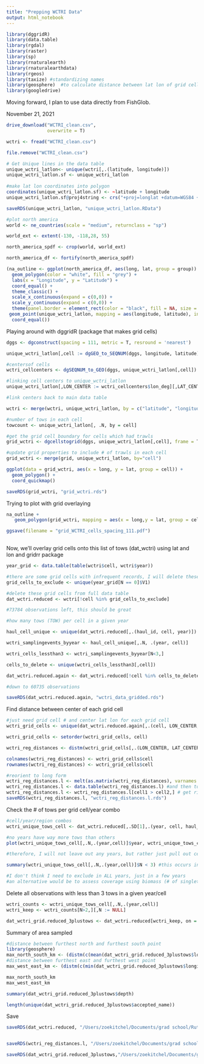 ```yaml
---
title: "Prepping WCTRI Data"
output: html_notebook
---
```



```r
library(dggridR)
library(data.table)
library(rgdal)
library(raster)
library(sp)
library(rnaturalearth)
library(rnaturalearthdata)
library(rgeos)
library(taxize) #standardizing names
library(geosphere)  #to calculate distance between lat lon of grid cells
library(googledrive)
```


Moving forward, I plan to use data directly from FishGlob.

November 21, 2021
```r
drive_download("WCTRI_clean.csv",
               overwrite = T)

wctri <- fread("WCTRI_clean.csv")

file.remove("WCTRI_clean.csv")

```

```r

# Get Unique lines in the data table
unique_wctri_latlon<- unique(wctri[,.(latitude, longitude)])
unique_wctri_latlon.sf <- unique_wctri_latlon
  
#make lat lon coordinates into polygon
coordinates(unique_wctri_latlon.sf) <- ~latitude + longitude
unique_wctri_latlon.sf@proj4string <- crs("+proj=longlat +datum=WGS84 +no_defs +ellps=WGS84 +towgs84=0,0,0")

saveRDS(unique_wctri_latlon, "unique_wctri_latlon.RData")

#plot north america
world <- ne_countries(scale = "medium", returnclass = "sp")

world_ext <- extent(-130, -118,28, 55)

north_america_spdf <- crop(world, world_ext)

north_america_df <- fortify(north_america_spdf)

(na_outline <- ggplot(north_america_df, aes(long, lat, group = group)) +
  geom_polygon(color = "white", fill = "grey") +
  labs(x = "Longitude", y = "Latitude") +
  coord_equal() +
  theme_classic() +
  scale_x_continuous(expand = c(0,0)) +
  scale_y_continuous(expand = c(0,0)) +
  theme(panel.border = element_rect(color = "black", fill = NA, size = 1)) +
 geom_point(unique_wctri_latlon, mapping = aes(longitude, latitude), inherit.aes = FALSE, shape = 18, size = 0.001, color = "red") +
  coord_equal())


```

Playing around with dggridR (package that makes grid cells)
```r
dggs <- dgconstruct(spacing = 111, metric = T, resround = 'nearest')

unique_wctri_latlon[,cell := dgGEO_to_SEQNUM(dggs, longitude, latitude)] #get corresponding grid cells for NEUS trawl

#centersof cells
wctri_cellcenters <- dgSEQNUM_to_GEO(dggs, unique_wctri_latlon[,cell])

#linking cell centers to unique_wctri_latlon
unique_wctri_latlon[,LON_CENTER := wctri_cellcenters$lon_deg][,LAT_CENTER := wctri_cellcenters$lat_deg]

#link centers back to main data table

wctri <- merge(wctri, unique_wctri_latlon, by = c("latitude", "longitude"))

#number of tows in each cell
towcount <- unique_wctri_latlon[, .N, by = cell]

#get the grid cell boundary for cells which had trawls
grid_wctri <- dgcellstogrid(dggs, unique_wctri_latlon[,cell], frame = T, wrapcells = F)

#update grid properties to include # of trawls in each cell
grid_wctri <- merge(grid, unique_wctri_latlon, by="cell")

ggplot(data = grid_wctri, aes(x = long, y = lat, group = cell)) +
  geom_polygon() +
  coord_quickmap()

saveRDS(grid_wctri, "grid_wctri.rds")

```

Trying to plot with grid overlaying
```r

na_outline + 
   geom_polygon(grid_wctri, mapping = aes(x = long,y = lat, group = cell), inherit.aes = FALSE, color = "black", fill = NA, size = 0.1)

ggsave(filename = "grid_WCTRI_cells_spacing_111.pdf")
  
```


Now, we'll overlay grid cells onto this list of tows (dat_wctri) using lat and lon and gridrr package
```r

year_grid <- data.table(table(wctri$cell, wctri$year))

#there are some grid cells with infrequent records, I will delete these
grid_cells_to_exclude <- unique(year_grid[N == 0]$V1)

#delete these grid cells from full data table
dat_wctri.reduced <- wctri[!cell %in% grid_cells_to_exclude]

#73784 observations left, this should be great

#how many tows (TOW) per cell in a given year

haul_cell_unique <- unique(dat_wctri.reduced[,.(haul_id, cell, year)])

wctri_samplingevents_byyear <- haul_cell_unique[,.N, .(year, cell)]

wctri_cells_lessthan3 <- wctri_samplingevents_byyear[N<3,]

cells_to_delete <- unique(wctri_cells_lessthan3[,cell])

dat_wctri.reduced.again <- dat_wctri.reduced[!cell %in% cells_to_delete]

#down to 60735 observations

saveRDS(dat_wctri.reduced.again, "wctri_data_gridded.rds")

```

Find distance between center of each grid cell
```r
#just need grid cell # and center lat lon for each grid cell 
wctri_grid_cells <- unique(dat_wctri.reduced.again[,.(cell, LON_CENTER, LAT_CENTER)])

wctri_grid_cells <- setorder(wctri_grid_cells, cell)

wctri_reg_distances <- distm(wctri_grid_cells[,.(LON_CENTER, LAT_CENTER)])

colnames(wctri_reg_distances) <- wctri_grid_cells$cell
rownames(wctri_reg_distances) <- wctri_grid_cells$cell

#reorient to long form 
wctri_reg_distances.l <- melt(as.matrix(wctri_reg_distances), varnames = c("cell1", "cell2"), value.name = "distance(m)") #matrix to data frame
wctri_reg_distances.l <- data.table(wctri_reg_distances.l) #and then to data table
wctri_reg_distances.l <- wctri_reg_distances.l[cell1 > cell2,] # get rid of repetitions and self-comparisons
saveRDS(wctri_reg_distances.l, "wctri_reg_distances.l.rds")
```

Check the # of tows per grid cell/year combo
```r
#cell/year/region combos
wctri_unique_tows_cell <- dat_wctri.reduced[,.SD[1],.(year, cell, haul_id)]

#no years have way more tows than others
plot(wctri_unique_tows_cell[,.N,.(year,cell)]$year, wctri_unique_tows_cell[,.N,.(year,cell)]$N)

#therefore, I will not leave out any years, but rather just pull out cells in years they are undersampled (<N=3, which is )

summary(wctri_unique_tows_cell[,.N,.(year,cell)]$N < 3) #this occurs in 3/197 cell/year combos  (1.5%, no biggie)

#I don't think I need to exclude in ALL years, just in a few years
#an alternative would be to assess coverage using biomass (# of singletons and doubletons)

```

Delete all observations with less than 3 tows in a given year/cell
```r
wctri_counts <- wctri_unique_tows_cell[,.N,.(year,cell)]
wctri_keep <- wctri_counts[N>2,][,N := NULL]

dat_wctri_grid.reduced_3plustows <- dat_wctri.reduced[wctri_keep, on = .(cell, year)]


```

Summary of area sampled
```r
#distance between furthest north and furthest south point
library(geosphere)
max_north_south_km <- (distm(c(mean(dat_wctri_grid.reduced_3plustows$longitude), min(dat_wctri_grid.reduced_3plustows$latitude)), c(mean(dat_wctri_grid.reduced_3plustows$longitude), max(dat_wctri_grid.reduced_3plustows$latitude)), fun = distHaversine))/1000
#distance between furthest east and furthest west point
max_west_east_km <- (distm(c(min(dat_wctri_grid.reduced_3plustows$longitude), mean(dat_wctri_grid.reduced_3plustows$latitude)), c(max(dat_wctri_grid.reduced_3plustows$longitude), mean(dat_wctri_grid.reduced_3plustows$latitude)), fun = distHaversine))/1000

max_north_south_km
max_west_east_km

summary(dat_wctri_grid.reduced_3plustows$depth)

length(unique(dat_wctri_grid.reduced_3plustows$accepted_name))
```


Save
```r
saveRDS(dat_wctri.reduced, "/Users/zoekitchel/Documents/grad school/Rutgers/Repositories/trawl_spatial_turnover/data/gridded/USA-WCTRI/wctri_grid.reduced.rds")


saveRDS(wctri_reg_distances.l, "/Users/zoekitchel/Documents/grad school/Rutgers/Repositories/trawl_spatial_turnover/data/gridded/USA-WCTRI/wctri_reg_distances.l.rds")

saveRDS(dat_wctri_grid.reduced_3plustows,"/Users/zoekitchel/Documents/grad school/Rutgers/Repositories/trawl_spatial_turnover/data/gridded/USA-WCTRI/wctri_grid.reduced_3plustows.rds")


```
